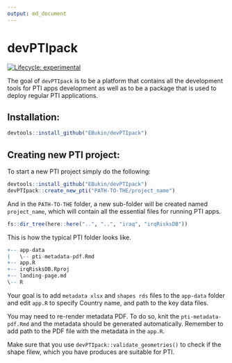 ```yaml
---
output: md_document
---
```


# devPTIpack

<!-- badges: start -->
[![Lifecycle: experimental](https://img.shields.io/badge/lifecycle-experimental-orange.svg)](https://www.tidyverse.org/lifecycle/#experimental)
<!-- badges: end -->

The goal of `devPTIpack` is to be a platform that contains all the development tools for PTI apps development as well as to be a package that is used to deploy regular PTI applications.


## Installation:

```r
devtools::install_github("EBukin/devPTIpack")
```

## Creating new PTI project:

To start a new PTI project simply do the following:

```r
devtools::install_github("EBukin/devPTIpack")
devPTIpack::create_new_pti("PATH-TO-THE/project_name")
```

And in the `PATH-TO-THE` folder, a new sub-folder will be created named `project_name`, which will contain all the essential files for running PTI apps.

```r
fs::dir_tree(here::here("..", "..", "iraq", "irqRisksDB"))
```

This is how the typical PTI folder looks like. 

```r
+-- app-data
|   \-- pti-metadata-pdf.Rmd
+-- app.R
+-- irqRisksDB.Rproj
+-- landing-page.md
\-- R
```

Your goal is to add `metadata xlsx` and `shapes rds` files to the `app-data` folder and edit `app.R` to specify Country name, and path to the key data files. 

You may need to re-render metadata PDF. To do so, knit the `pti-metadata-pdf.Rmd` and the metadata should be generated automatically. Remember to add path to the PDF file with the metadata in the `app.R`.

Make sure that you use `devPTIpack::validate_geometries()` to check if the shape filew, which you have produces are suitable for PTI.




